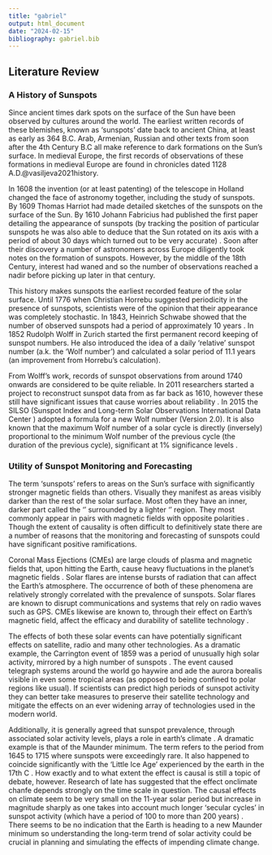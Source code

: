 ```yaml
---
title: "gabriel"
output: html_document
date: "2024-02-15"
bibliography: gabriel.bib
---
```


## Literature Review

### A History of Sunspots

Since ancient times dark spots on the surface of the Sun have been observed by cultures around the world. The earliest written records of these blemishes, known as 'sunspots' date back to ancient China, at least as early as 364 B.C. Arab, Armenian, Russian and other texts from soon after the 4th Century B.C all make reference to dark formations on the Sun's surface. In medieval Europe, the first records of observations of these formations in medieval Europe are found in chronicles dated 1128 A.D.@vasiljeva2021history.

In 1608 the invention (or at least patenting) of the telescope in Holland changed the face of astronomy together, including the study of sunspots. By 1609 Thomas Harriot had made detailed sketches of the sunspots on the surface of the Sun. By 1610 Johann Fabricius had published the first paper detailing the appearance of sunspots (by tracking the position of particular sunspots he was also able to deduce that the Sun rotated on its axis with a period of about 30 days which turned out to be very accurate) \cite{casanovas1997early}. Soon after their discovery a number of astronomers across Europe diligently took notes on the formation of sunspots. However, by the middle of the 18th Century, interest had waned and so the number of observations reached a nadir before picking up later in that century.

This history makes sunspots the earliest recorded feature of the solar surface. Until 1776 when Christian Horrebu suggested periodicity in the presence of sunspots, scientists were of the opinion that their appearance was completely stochastic. In 1843, Heinrich Schwabe showed that the number of observed sunspots had a period of approximately 10 years \cite{vasiljeva2021history}. In 1852 Rudolph Wolff in Zurich started the first permanent record keeping of sunspot numbers. He also introduced the idea of a daily 'relative' sunspot number (a.k. the 'Wolf number') and calculated a solar period of 11.1 years (an improvement from Horrebu's calculation).

From Wolff's work, records of sunspot observations from around 1740 onwards are considered to be quite reliable. In 2011 researchers started a project to reconstruct sunspot data from as far back as 1610, however these still have significant issues that cause worries about reliability \cite{vasiljeva2021history}. In 2015 the SILSO (Sunspot Index and Long-term Solar Observations International Data Center \cite{sidc}) adopted a formula for a new Wolf number (Version 2.0). It is also known that the maximum Wolf number of a solar cycle is directly (inversely) proportional to the minimum Wolf number of the previous cycle (the duration of the previous cycle), significant at $1\%$ significance levels \cite{vasiljeva2021history}.

### Utility of Sunspot Monitoring and Forecasting

The term 'sunspots' refers to areas on the Sun's surface with significantly stronger magnetic fields than others. Visually they manifest as areas visibly darker than the rest of the solar surface. Most often they have an inner, darker part called the '\textit{umbra}' surrounded by a lighter '\textit{penumbra}' region. They most commonly appear in pairs with magnetic fields with opposite polarities \cite{hoyt1979variations}. Though the extent of causality is often difficult to definitively state there are a number of reasons that the monitoring and forecasting of sunspots could have significant positive ramifications.

Coronal Mass Ejections (CMEs) are large clouds of plasma and magnetic fields that, upon hitting the Earth, cause heavy fluctuations in the planet's magnetic fields \cite{energyparticles}. Solar flares are intense bursts of radiation that can affect the Earth's atmosphere. The occurrence of both of these phenomena are relatively strongly correlated with the prevalence of sunspots. Solar flares are known to disrupt communications and systems that rely on radio waves such as GPS. CMEs likewise are known to, through their effect on Earth's magnetic field, affect the efficacy and durability of satellite technology \cite{powergrid}. 

The effects of both these solar events can have potentially significant effects on satellite, radio and many other technologies. As a dramatic example, the Carrington event of 1859 was a period of unusually high solar activity, mirrored by a high number of sunspots \cite{Carrington}. The event caused telegraph systems around the world go haywire and ade the aurora borealis visible in even some tropical areas (as opposed to being confined to polar regions like usual). If scientists can predict high periods of sunspot activity they can better take measures to preserve their satellite technology and mitigate the effects on an ever widening array of technologies used in the modern world.

Additionally, it is generally agreed that sunspot prevalence, through associated solar activity levels, plays a role in earth's climate \cite{climate}. A dramatic example is that of the Maunder minimum. The term refers to the period from 1645 to 1715 where sunspots were exceedingly rare. It also happened to coincide significantly with the 'Little Ice Age' experienced by the earth in the 17th C \cite{hoyt1979variations}. How exactly and to what extent the effect is causal is still a topic of debate, however. Research of late has suggested that the effect onclimate chanfe depends strongly on the time scale in question. The causal effects on climate seem to be very small on the 11-year solar period but increase in magnitude sharply as one takes into account much longer 'secular cycles' in sunspot activity (which have a period of 100 to more than 200 years) \cite{climate}. There seems to be no indication that the Earth is heading to a new Maunder minimum so understanding the long-term trend of solar activity could be crucial in planning and simulating the effects of impending climate change.

